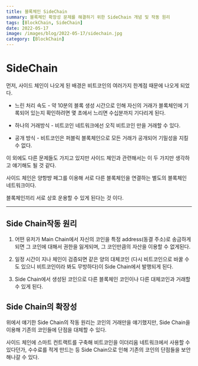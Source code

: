```yaml
---
title: 블록체인 SideChain
summary: 블록체인 확장성 문제를 해결하기 위한 SideChain 개념 및 작동 원리
tags: [BlockChain, SideChain]
date: 2022-05-17
image: /images/blog/2022-05-17/sidechain.jpg
category: [BlockChain]
---
```



# SideChain

먼저, 사이드 체인이 나오게 된 배경은 비트코인의 여러가지 한계점 때문에 나오게 되었다.

- 느린 처리 속도 - 약 10분의 블록 생성 시간으로 인해 자신의 거래가 블록체인에 기록되어 있는지 확인하려면 몇 초에서 느리면 수십분까지 기다리게 된다.

- 하나의 거래방식 - 비트코인 네트워크에선 오직 비트코인 만을 거래할 수 있다.

- 공개 방식 - 비트코인은 퍼블릭 블록체인으로 모든 거래가 공개되어 기밀성을 지킬 수 없다.

이 외에도 다른 문제들도 가지고 있지만 사이드 체인과 관련해서는 이 두 가지만 생각하고 얘기해도 될 것 같다.

사이드 체인은 양항뱡 페그를 이용해 서로 다른 블록체인을 연결하는 별도의 블록체인 네트워크이다.

블록체인끼리 서로 상호 운용할 수 있게 된다는 것 이다.

---

## Side Chain작동 원리

1. 어떤 유저가 Main Chain에서 자신의 코인을 특정 address(동결 주소)로 송금하게 되면 그 코인에 대해서 권한을 잃게되며, 그 코인만큼의 자산을 이용할 수 없게된다.

2. 일정 시간이 지나 체인이 검증되면 같은 양의 대체코인 (다시 비트코인으로 바꿀 수도 있으니 비트코인이라 봐도 무방하다)이 Side Chain에서 발행되게 된다.

3. Side Chain에서 생성된 코인으로 다른 블록체인 코인이나 다른 대체코인과 거래할 수 있게 된다.

## Side Chain의 확장성

위에서 얘기한 Side Chain의 작동 원리는 코인의 거래만을 얘기했지만, Side Chain을 이용해 기존의 코인들에 단점을 대체할 수 있다.

사이드 체인에 스마트 컨트랙트를 구축해 비트코인을 이더리움 네트워크에서 사용할 수 있다던가, 수수료를 적게 만드는 등 Side Chain으로 인해 기존의 코인의 단점들을 보안 해나갈 수 있다.

